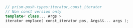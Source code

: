 ```cpp
// prism-push-types:iterator,const_iterator
// Non const version only
template< class... Args >
iterator emplace( const_iterator pos, Args&&... args );
```